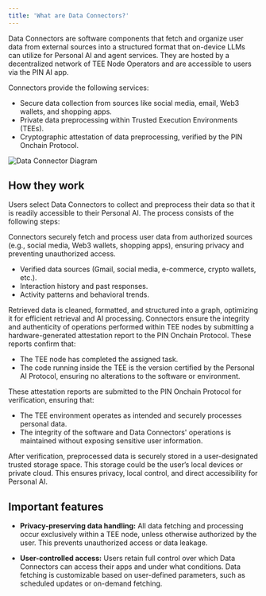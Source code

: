 ```yaml
---
title: 'What are Data Connectors?'
---
```

Data Connectors are software components that fetch and organize user data from external sources into a structured format that on-device LLMs can utilize for Personal AI and agent services. They are hosted by a decentralized network of TEE Node Operators and are accessible to users via the PIN AI app.

Connectors provide the following services:
- Secure data collection from sources like social media, email, Web3 wallets, and shopping apps.
- Private data preprocessing within Trusted Execution Environments (TEEs).
- Cryptographic attestation of data preprocessing, verified by the PIN Onchain Protocol.

![Data Connector Diagram](../images/Doc-Data-connector.png)

## How they work

Users select Data Connectors to collect and preprocess their data so that it is readily accessible to their Personal AI. The process consists of the following steps:

<Steps>
  <Step title="Data Collection">
    Connectors securely fetch and process user data from authorized sources (e.g., social media, Web3 wallets, shopping apps), ensuring privacy and preventing unauthorized access.
    <ul>
      <li>Verified data sources (Gmail, social media, e-commerce, crypto wallets, etc.).</li>
      <li>Interaction history and past responses.</li>
      <li>Activity patterns and behavioral trends.</li>
    </ul>
  </Step>
  
  <Step title="Preprocessing">
    Retrieved data is cleaned, formatted, and structured into a graph, optimizing it for efficient retrieval and AI processing.
  </Step>
  
  <Step title="Onchain Verification">
    Connectors ensure the integrity and authenticity of operations performed within TEE nodes by submitting a hardware-generated attestation report to the PIN Onchain Protocol. These reports confirm that:
    <ul>
      <li>The TEE node has completed the assigned task.</li>
      <li>The code running inside the TEE is the version certified by the Personal AI Protocol, ensuring no alterations to the software or environment.</li>
    </ul>
    These attestation reports are submitted to the PIN Onchain Protocol for verification, ensuring that:
    <ul>
      <li>The TEE environment operates as intended and securely processes personal data.</li>
      <li>The integrity of the software and Data Connectors' operations is maintained without exposing sensitive user information.</li>
    </ul>
  </Step>
  
  <Step title="Storage">
    After verification, preprocessed data is securely stored in a user-designated trusted storage space. This storage could be the user’s local devices or private cloud. This ensures privacy, local control, and direct accessibility for Personal AI.
  </Step>
</Steps>

## Important features

- **Privacy-preserving data handling:**
All data fetching and processing occur exclusively within a TEE node, unless otherwise authorized by the user. This prevents unauthorized access or data leakage.

- **User-controlled access:**
Users retain full control over which Data Connectors can access their apps and under what conditions. Data fetching is customizable based on user-defined parameters, such as scheduled updates or on-demand fetching.